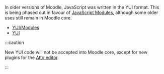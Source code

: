 <!-- markdownlint-disable first-line-heading -->
In older versions of Moodle, JavaScript was written in the YUI format. This is being phased out in favour of [JavaScript Modules](../../guides/javascript/modules.md), although some older uses still remain in Moodle core.

- [YUI/Modules](../../guides/javascript/yui/modules.md)
- [YUI](../../guides/javascript/yui/index.md)

:::caution

New YUI code will not be accepted into Moodle core, except for new plugins for the [Atto editor](https://docs.moodle.org/dev/Atto).

:::
